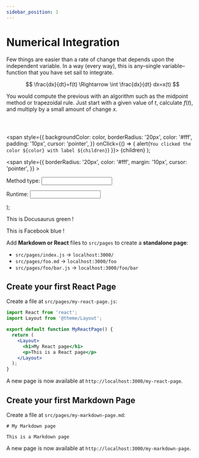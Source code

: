 ```yaml
---
sidebar_position: 1
---
```


# Numerical Integration

Few things are easier than a rate of change that depends upon the independent 
variable. In a way (every way), this is any–single variable–function that you have set sail to 
integrate.

$$
\frac{dx}{dt}=f(t) \Rightarrow \int \frac{dx}{dt} dx=x(t)
$$

You would compute the previous with an algorithm such as the midpoint method 
or trapezoidal rule. Just start with a given value of $t$, calculate $f(t)$, 
and multiply by a small amount of change $x$.


<Header title="Calculator"></Header>

  <span
    style={{
      backgroundColor: color,
      borderRadius: '20px',
      color: '#fff',
      padding: '10px',
      cursor: 'pointer',
    }}
    onClick={() => {
      alert(`You clicked the color ${color} with label ${children}`)
    }}>
    {children}
  </span>
);

  <span style={{
      borderRadius: '20px',
      color: '#fff',
      margin: '10px',
      cursor: 'pointer',
    }}
    >
    <p>Method type: <input type="text"></input></p>
    <p>Runtime: <input type="text"></input></p>
  </span>
);

<Textbox></Textbox>

This is <Highlight color="#25c2a0">Docusaurus green</Highlight> !

This is <Highlight color="#1877F2">Facebook blue</Highlight> !

Add **Markdown or React** files to `src/pages` to create a **standalone page**:

- `src/pages/index.js` -> `localhost:3000/`
- `src/pages/foo.md` -> `localhost:3000/foo`
- `src/pages/foo/bar.js` -> `localhost:3000/foo/bar`

## Create your first React Page

Create a file at `src/pages/my-react-page.js`:

```jsx title="src/pages/my-react-page.js"
import React from 'react';
import Layout from '@theme/Layout';

export default function MyReactPage() {
  return (
    <Layout>
      <h1>My React page</h1>
      <p>This is a React page</p>
    </Layout>
  );
}
```

A new page is now available at `http://localhost:3000/my-react-page`.

## Create your first Markdown Page

Create a file at `src/pages/my-markdown-page.md`:

```mdx title="src/pages/my-markdown-page.md"
# My Markdown page

This is a Markdown page
```

A new page is now available at `http://localhost:3000/my-markdown-page`.
